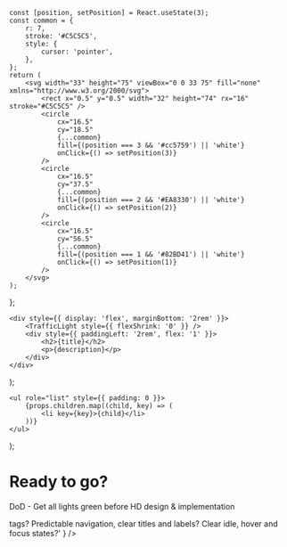 
<Meta title="Definition of Done" />

	const [position, setPosition] = React.useState(3);
	const common = {
		r: 7,
		stroke: '#C5C5C5',
		style: {
			cursor: 'pointer',
		},
	};
	return (
		<svg width="33" height="75" viewBox="0 0 33 75" fill="none" xmlns="http://www.w3.org/2000/svg">
			<rect x="0.5" y="0.5" width="32" height="74" rx="16" stroke="#C5C5C5" />
			<circle
				cx="16.5"
				cy="18.5"
				{...common}
				fill={(position === 3 && '#cc5759') || 'white'}
				onClick={() => setPosition(3)}
			/>
			<circle
				cx="16.5"
				cy="37.5"
				{...common}
				fill={(position === 2 && '#EA8330') || 'white'}
				onClick={() => setPosition(2)}
			/>
			<circle
				cx="16.5"
				cy="56.5"
				{...common}
				fill={(position === 1 && '#82BD41') || 'white'}
				onClick={() => setPosition(1)}
			/>
		</svg>
	);
};

	<div style={{ display: 'flex', marginBottom: '2rem' }}>
		<TrafficLight style={{ flexShrink: '0' }} />
		<div style={{ paddingLeft: '2rem', flex: '1' }}>
			<h2>{title}</h2>
			<p>{description}</p>
		</div>
	</div>
);

	<ul role="list" style={{ padding: 0 }}>
		{props.children.map((child, key) => (
			<li key={key}>{child}</li>
		))}
	</ul>
);

# Ready to go?

DoD - Get all lights green before HD design & implementation

<Checklist>
	<ChecklistItem
		title={'Exhausting use cases'}
		description={
			'Are we covering all use-cases here? Errors, empty screens, mandatory steps in interactions, breaks in completion, display resolution, permission?'
		}
	/>
	<ChecklistItem
		title={'Consistency'}
		description={
			'Is it consistent regarding other similar components across all our products, is it compliant with our design tokens?'
		}
	/>
	<ChecklistItem
		title={'Accessibility'}
		description={
			'Are we providing sufficient contrast? Full keyboard support? What about <alt> tags? Predictable navigation, clear titles and labels? Clear idle, hover and focus states?'
		}
	/>
	<ChecklistItem
		title={'Discoverability'}
		description={
			'Are we making it easy to find? Is the use of UI layers relevant considering users’ needs and product strategy?'
		}
	/>
	<ChecklistItem
		title={'Learnability'}
		description={
			'Are we providing enough information, tips and links to tutorials so users are able to learn how to use the feature if needed?'
		}
	/>
	<ChecklistItem
		title={'Copy'}
		description={
			'Are all interactions clearly described and labeled? What about documentation excerpts and links? Are we compliant with our tone of voice?'
		}
	/>
	<ChecklistItem
		title={'Test'}
		description={
			'How confident are we about the solution? Did we run user tests? Do we still have doubts?'
		}
	/>
	<ChecklistItem
		title={'Security'}
		description={
			'Are we allowing users to run sensitive operations here? How to avoid misbehavior? Is there specific risks? Do user actions need prior confirmations? Do we choose a protocol here? Do we manage credentials?'
		}
	/>
	<ChecklistItem
		title={'Privacy'}
		description={
			'Is the data PII? Do we need to encrypt it? Is there information to be masked? What about permissions? '
		}
	/>
</Checklist>
